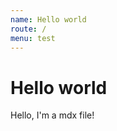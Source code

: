 ```yaml
---
name: Hello world
route: /
menu: test
---
```



# Hello world

Hello, I'm a mdx file!

<Playground>
  <Timeline
    startDate={'2018-09-01'}
    endDate={'2019-06-30'}
    theme={{
      backgroundColor: '#323232',
      primaryColor: '#AAA',
      secondaryColor: '#AA0',
      tertiaryColor: '#A50',
      eventColor: '#81996A',
    }}
  >
    <Timeline.StepBars />
    <Timeline.Row>
      <Timeline.Event date="2018-12-12" label="Test" />
    </Timeline.Row>
    <Timeline.Row fixedHeight>
      <Timeline.StepLabels />
    </Timeline.Row>
  </Timeline>
</Playground>
